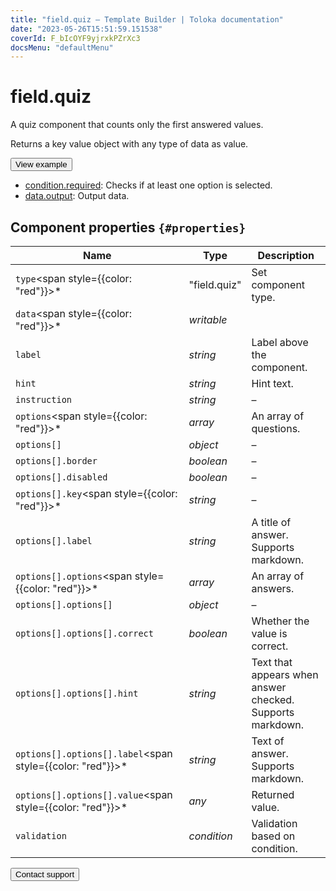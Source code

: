 ```yaml
---
title: "field.quiz — Template Builder | Toloka documentation"
date: "2023-05-26T15:51:59.151538"
coverId: F_bIcOYF9yjrxkPZrXc3
docsMenu: "defaultMenu"
---
```



# field.quiz

A quiz component that counts only the first answered values.

Returns a key value object with any type of data as value.

<Button themeColor="light" view="default" size="l" type="link" url="https://ya.cc/t/jiIPzTjC446QoL">View example</Button>

<Cut title="Components used in the example">

- [condition.required](/docs/template-builder/reference/condition.required): Checks if at least one option is selected.
- [data.output](/docs/template-builder/operations/work-with-data): Output data.

</Cut>

## Component properties `{#properties}`


**Name** | **Type** | **Description**
----- | ----- | -----
`type`<span style={{color: "red"}}>\*</span> | "field.quiz" | Set component type.
`data`<span style={{color: "red"}}>\*</span> | _writable_ | <TolokaTbSourceDataWithValues/>
`label` | _string_ | Label above the component.
`hint` | _string_ | Hint text.
`instruction` | _string_ | –
`options`<span style={{color: "red"}}>\*</span> | _array_ | An array of questions.
`options[]` | _object_ | –
`options[].border` | _boolean_ | –
`options[].disabled` | _boolean_ | –
`options[].key`<span style={{color: "red"}}>\*</span> | _string_ | –
`options[].label` | _string_ | A title of answer. Supports markdown.
`options[].options`<span style={{color: "red"}}>\*</span> | _array_ | An array of answers.
`options[].options[]` | _object_ | –
`options[].options[].correct` | _boolean_ | Whether the value is correct.
`options[].options[].hint` | _string_ | Text that appears when answer checked. Supports markdown.
`options[].options[].label`<span style={{color: "red"}}>\*</span> | _string_ | Text of answer. Supports markdown.
`options[].options[].value`<span style={{color: "red"}}>\*</span> | _any_ | Returned value.
`validation` | _condition_ | Validation based on condition.

<Button themeColor="light" view="default" size="l" type="link" url="/docs/guide/troubleshooting/support?form-source=template-builder-reference-field-quiz">Contact support</Button>